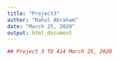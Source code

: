 ```yaml
---
title: "Project3"
author: "Rahul Abraham"
date: "March 25, 2020"
output: html_document
---
```


```r
## Project 3 TO 414 March 25, 2020
```

